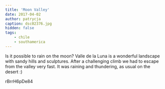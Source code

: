 ```yaml
---
title: 'Moon Valley'
date: 2017-04-02
author: patrycja
caption: dsc02376.jpg
hidden: false
tags: 
    - chile
    - southamerica
---
```


Is it possible to rain on the moon? Valle de la Luna is a wonderful landscape with sandy hills and sculptures. After a challenging climb we had to escape from the valley very fast. It was raining and thundering, as usual on the desert :)

<youtube>rBrrH6pDe84</youtube>
